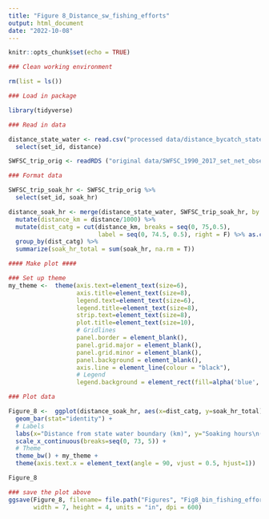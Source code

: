 ```yaml
---
title: "Figure 8_Distance_sw_fishing_efforts"
output: html_document
date: "2022-10-08"
---
```


```r
knitr::opts_chunk$set(echo = TRUE)

### Clean working environment

rm(list = ls())

### Load in package

library(tidyverse)
```


```r
### Read in data

distance_state_water <- read.csv("processed data/distance_bycatch_state_water.csv") %>%
  select(set_id, distance)

SWFSC_trip_orig <- readRDS ("original data/SWFSC_1990_2017_set_net_observer_trips.Rds")
```

```r
### Format data

SWFSC_trip_soak_hr <- SWFSC_trip_orig %>%
  select(set_id, soak_hr)

distance_soak_hr <- merge(distance_state_water, SWFSC_trip_soak_hr, by = "set_id") %>%
  mutate(distance_km = distance/1000) %>%
  mutate(dist_catg = cut(distance_km, breaks = seq(0, 75,0.5), 
                         label = seq(0, 74.5, 0.5), right = F) %>% as.character() %>% as.numeric()) %>%
  group_by(dist_catg) %>%
  summarize(soak_hr_total = sum(soak_hr, na.rm = T))
```

```r
#### Make plot ####

### Set up theme
my_theme <-  theme(axis.text=element_text(size=6),
                   axis.title=element_text(size=8),
                   legend.text=element_text(size=6),
                   legend.title=element_text(size=8),
                   strip.text=element_text(size=8),
                   plot.title=element_text(size=10),
                   # Gridlines
                   panel.border = element_blank(),
                   panel.grid.major = element_blank(), 
                   panel.grid.minor = element_blank(),
                   panel.background = element_blank(), 
                   axis.line = element_line(colour = "black"),
                   # Legend
                   legend.background = element_rect(fill=alpha('blue', 0)))

### Plot data

Figure_8 <-  ggplot(distance_soak_hr, aes(x=dist_catg, y=soak_hr_total)) +
  geom_bar(stat="identity") +
  # Labels
  labs(x="Distance from state water boundary (km)", y="Soaking hours\n(from 2000-2017, cumlatively)") +
  scale_x_continuous(breaks=seq(0, 73, 5)) +
  # Theme
  theme_bw() + my_theme +
  theme(axis.text.x = element_text(angle = 90, vjust = 0.5, hjust=1))

Figure_8

```


```r
### save the plot above
ggsave(Figure_8, filename= file.path("Figures", "Fig8_bin_fishing_efforts.png"),
       width = 7, height = 4, units = "in", dpi = 600)
```

